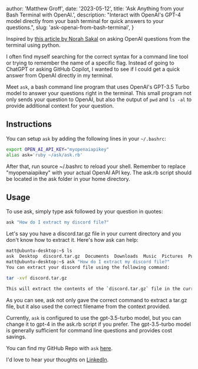 
  author: 'Matthew Groff',
  date: '2023-05-12',
  title: 'Ask Anything from your Bash Terminal with OpenAI.',
  description: "Interact with OpenAI's GPT-4 model directly from your bash terminal for quick answers to your questions.",
  slug: 'ask-openai-from-bash-terminal',
}


Inspired by [this article by Norah Sakal](https://norahsakal.com/blog/ask-gpt3-programming-questions-in-terminal) on asking OpenAI questions from the terminal using python.

I often find myself searching for the correct syntax for a command line tool or trying to remember the name of a specific flag. Instead of going to ChatGPT or asking GitHub Copilot, I wanted to see if I could get a quick answer from OpenAI directly in my terminal.

Meet `ask`, a bash command line program that uses OpenAI's GPT-3.5 Turbo model to answer your questions right in the terminal. This small program not only sends your question to OpenAI, but also the output of `pwd` and `ls -al` to provide additional context for your question.

## Instructions
You can setup `ask` by adding the following lines in your `~/.bashrc`:

```bash
export OPEN_AI_API_KEY="myopenaiapikey"
alias ask='ruby ~/ask/ask.rb'
```

After that, run source ~/.bashrc to reload your shell. Remember to replace "myopenaiapikey" with your actual OpenAI API key. The ask.rb script should be located in the ask folder in your home directory.

## Usage
To use ask, simply type ask followed by your question in quotes:

```bash
ask "How do I extract my discord file?"
```

Let's say you have a discord.tar.gz file in your current directory and you don't know how to extract it. Here's how ask can help:

```bash
matt@ubuntu-desktop:~$ ls
ask  Desktop  discord.tar.gz  Documents  Downloads  Music  Pictures  Public  snap  Templates  Videos  working
matt@ubuntu-desktop:~$ ask "How do I extract my discord file?"
You can extract your discord file using the following command:

tar -xvf discord.tar.gz

This will extract the contents of the `discord.tar.gz` file in the current directory.
```

As you can see, ask not only gave the correct command to extract a tar.gz file, but it also used the correct filename from the context provided.

Currently, `ask` is configured to use the gpt-3.5-turbo model, but you can change it to gpt-4 in the ask.rb script if you prefer. The gpt-3.5-turbo model is generally sufficient for command line questions and provides cost savings.

You can find my GitHub Repo with `ask` [here](https://github.com/mattlgroff/ask-cli).

I'd love to hear your thoughts on [LinkedIn](https://www.linkedin.com/in/mattgroff/).